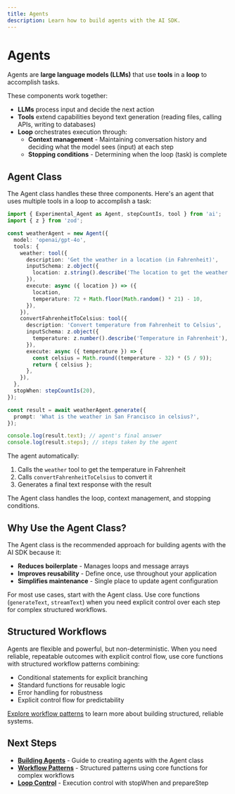 ```yaml
---
title: Agents
description: Learn how to build agents with the AI SDK.
---
```


# Agents

Agents are **large language models (LLMs)** that use **tools** in a **loop** to accomplish tasks.

These components work together:

- **LLMs** process input and decide the next action
- **Tools** extend capabilities beyond text generation (reading files, calling APIs, writing to databases)
- **Loop** orchestrates execution through:
  - **Context management** - Maintaining conversation history and deciding what the model sees (input) at each step
  - **Stopping conditions** - Determining when the loop (task) is complete

## Agent Class

The Agent class handles these three components. Here's an agent that uses multiple tools in a loop to accomplish a task:

```ts
import { Experimental_Agent as Agent, stepCountIs, tool } from 'ai';
import { z } from 'zod';

const weatherAgent = new Agent({
  model: 'openai/gpt-4o',
  tools: {
    weather: tool({
      description: 'Get the weather in a location (in Fahrenheit)',
      inputSchema: z.object({
        location: z.string().describe('The location to get the weather for'),
      }),
      execute: async ({ location }) => ({
        location,
        temperature: 72 + Math.floor(Math.random() * 21) - 10,
      }),
    }),
    convertFahrenheitToCelsius: tool({
      description: 'Convert temperature from Fahrenheit to Celsius',
      inputSchema: z.object({
        temperature: z.number().describe('Temperature in Fahrenheit'),
      }),
      execute: async ({ temperature }) => {
        const celsius = Math.round((temperature - 32) * (5 / 9));
        return { celsius };
      },
    }),
  },
  stopWhen: stepCountIs(20),
});

const result = await weatherAgent.generate({
  prompt: 'What is the weather in San Francisco in celsius?',
});

console.log(result.text); // agent's final answer
console.log(result.steps); // steps taken by the agent
```

The agent automatically:

1. Calls the `weather` tool to get the temperature in Fahrenheit
2. Calls `convertFahrenheitToCelsius` to convert it
3. Generates a final text response with the result

The Agent class handles the loop, context management, and stopping conditions.

## Why Use the Agent Class?

The Agent class is the recommended approach for building agents with the AI SDK because it:

- **Reduces boilerplate** - Manages loops and message arrays
- **Improves reusability** - Define once, use throughout your application
- **Simplifies maintenance** - Single place to update agent configuration

For most use cases, start with the Agent class. Use core functions (`generateText`, `streamText`) when you need explicit control over each step for complex structured workflows.

## Structured Workflows

Agents are flexible and powerful, but non-deterministic. When you need reliable, repeatable outcomes with explicit control flow, use core functions with structured workflow patterns combining:

- Conditional statements for explicit branching
- Standard functions for reusable logic
- Error handling for robustness
- Explicit control flow for predictability

[Explore workflow patterns](/docs/agents/workflows) to learn more about building structured, reliable systems.

## Next Steps

- **[Building Agents](/docs/agents/building-agents)** - Guide to creating agents with the Agent class
- **[Workflow Patterns](/docs/agents/workflows)** - Structured patterns using core functions for complex workflows
- **[Loop Control](/docs/agents/loop-control)** - Execution control with stopWhen and prepareStep
